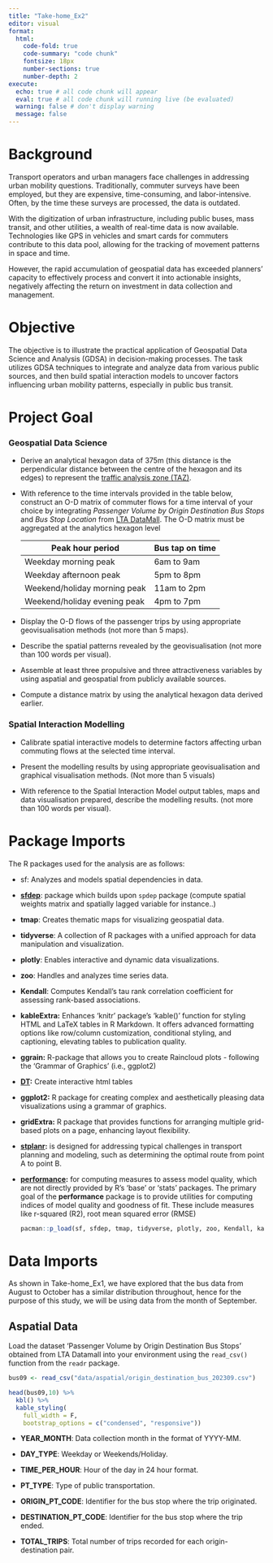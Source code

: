 ```yaml
---
title: "Take-home_Ex2"
editor: visual
format: 
  html:
    code-fold: true
    code-summary: "code chunk"
    fontsize: 18px
    number-sections: true
    number-depth: 2
execute:
  echo: true # all code chunk will appear
  eval: true # all code chunk will running live (be evaluated)
  warning: false # don't display warning
  message: false
---
```


# Background

Transport operators and urban managers face challenges in addressing urban mobility questions. Traditionally, commuter surveys have been employed, but they are expensive, time-consuming, and labor-intensive. Often, by the time these surveys are processed, the data is outdated.

With the digitization of urban infrastructure, including public buses, mass transit, and other utilities, a wealth of real-time data is now available. Technologies like GPS in vehicles and smart cards for commuters contribute to this data pool, allowing for the tracking of movement patterns in space and time.

However, the rapid accumulation of geospatial data has exceeded planners' capacity to effectively process and convert it into actionable insights, negatively affecting the return on investment in data collection and management.

# Objective

The objective is to illustrate the practical application of Geospatial Data Science and Analysis (GDSA) in decision-making processes. The task utilizes GDSA techniques to integrate and analyze data from various public sources, and then build spatial interaction models to uncover factors influencing urban mobility patterns, especially in public bus transit.

# Project Goal

### **Geospatial Data Science**

-   Derive an analytical hexagon data of 375m (this distance is the perpendicular distance between the centre of the hexagon and its edges) to represent the [traffic analysis zone (TAZ)](https://tmg.utoronto.ca/files/Reports/Traffic-Zone-Guidance_March-2021_Final.pdf).

-   With reference to the time intervals provided in the table below, construct an O-D matrix of commuter flows for a time interval of your choice by integrating *Passenger Volume by Origin Destination Bus Stops* and *Bus Stop Location* from [LTA DataMall](https://datamall.lta.gov.sg/content/datamall/en.html). The O-D matrix must be aggregated at the analytics hexagon level

    | Peak hour period             | Bus tap on time |
    |------------------------------|-----------------|
    | Weekday morning peak         | 6am to 9am      |
    | Weekday afternoon peak       | 5pm to 8pm      |
    | Weekend/holiday morning peak | 11am to 2pm     |
    | Weekend/holiday evening peak | 4pm to 7pm      |

-   Display the O-D flows of the passenger trips by using appropriate geovisualisation methods (not more than 5 maps).

-   Describe the spatial patterns revealed by the geovisualisation (not more than 100 words per visual).

-   Assemble at least three propulsive and three attractiveness variables by using aspatial and geospatial from publicly available sources.

-   Compute a distance matrix by using the analytical hexagon data derived earlier.

### **Spatial Interaction Modelling**

-   Calibrate spatial interactive models to determine factors affecting urban commuting flows at the selected time interval.

-   Present the modelling results by using appropriate geovisualisation and graphical visualisation methods. (Not more than 5 visuals)

-   With reference to the Spatial Interaction Model output tables, maps and data visualisation prepared, describe the modelling results. (not more than 100 words per visual).

# Package Imports

The R packages used for the analysis are as follows:

-   sf: Analyzes and models spatial dependencies in data.

-   [**sfdep**](https://sfdep.josiahparry.com/): package which builds upon `spdep` package (compute spatial weights matrix and spatially lagged variable for instance..)

-   **tmap**: Creates thematic maps for visualizing geospatial data.

-   **tidyverse**: A collection of R packages with a unified approach for data manipulation and visualization.

-   **plotly**: Enables interactive and dynamic data visualizations.

-   **zoo**: Handles and analyzes time series data.

-   **Kendall**: Computes Kendall's tau rank correlation coefficient for assessing rank-based associations.

-   **kableExtra:** Enhances 'knitr' package's 'kable()' function for styling HTML and LaTeX tables in R Markdown. It offers advanced formatting options like row/column customization, conditional styling, and captioning, elevating tables to publication quality.

-   **ggrain:** R-package that allows you to create Raincloud plots - following the 'Grammar of Graphics' (i.e., ggplot2)

-   [**DT**](https://rstudio.github.io/DT/)**:** Create interactive html tables

-   **ggplot2:** R package for creating complex and aesthetically pleasing data visualizations using a grammar of graphics.

-   **gridExtra:** R package that provides functions for arranging multiple grid-based plots on a page, enhancing layout flexibility.

-   [**stplanr**](https://docs.ropensci.org/stplanr/)**:** is designed for addressing typical challenges in transport planning and modeling, such as determining the optimal route from point A to point B.

-   [**performance**](https://easystats.github.io/performance/)**:** for computing measures to assess model quality, which are not directly provided by R's 'base' or 'stats' packages. The primary goal of the **performance** package is to provide utilities for computing indices of model quality and goodness of fit. These include measures like r-squared (R2), root mean squared error (RMSE)

    ```r
    pacman::p_load(sf, sfdep, tmap, tidyverse, plotly, zoo, Kendall, kableExtra, ggrain, DT, ggplot2, gridExtra,stplanr, performance)
    ```

# Data Imports

As shown in Take-home_Ex1, we have explored that the bus data from August to October has a similar distribution throughout, hence for the purpose of this study, we will be using data from the month of September.

## Aspatial Data

Load the dataset 'Passenger Volume by Origin Destination Bus Stops' obtained from LTA Datamall into your environment using the `read_csv()` function from the `readr` package.

```r
bus09 <- read_csv("data/aspatial/origin_destination_bus_202309.csv")
```

```r
head(bus09,10) %>%
  kbl() %>%
  kable_styling(
    full_width = F, 
    bootstrap_options = c("condensed", "responsive"))
```

::: {.callout-note collapse="true" title="Variables Description"}
-   **YEAR_MONTH**: Data collection month in the format of YYYY-MM.

-   **DAY_TYPE**: Weekday or Weekends/Holiday.

-   **TIME_PER_HOUR**: Hour of the day in 24 hour format.

-   **PT_TYPE**: Type of public transportation.

-   **ORIGIN_PT_CODE**: Identifier for the bus stop where the trip originated.

-   **DESTINATION_PT_CODE**: Identifier for the bus stop where the trip ended.

-   **TOTAL_TRIPS**: Total number of trips recorded for each origin-destination pair.
:::
